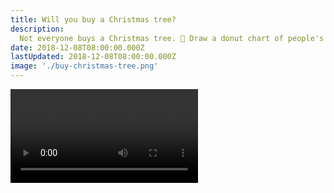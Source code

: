 ```yaml
---
title: Will you buy a Christmas tree?
description:
  Not everyone buys a Christmas tree. 🎄 Draw a donut chart of people's thoughts.
date: 2018-12-08T08:00:00.000Z
lastUpdated: 2018-12-08T08:00:00.000Z
image: './buy-christmas-tree.png'
---
```


<Video id="aaqfCnE0G6s" />

Not everyone buys a Christmas tree. 🎄 Draw a donut chart of people's thoughts.

<strong>Dataset: </strong>
<a href={`./statistic_id644150_christmas-tree_-purchase-plans-among-us-consumers-2017.xlsx`}>
                  Download dataset 🗳{' '}
                </a>

##My solution 👇

Codepen: `https://codesandbox.io/s/zlkrm04jjl`

##How it works ⚙️

This donut chart build was short and sweet. D3 has all the ingredients we need, Chroma's got the colors, d3-svg-legend has nice legend stuff. Oh and we used it as an excuse to update my [d3blackbox](https://d3blackbox.com) library so it actually exports the hooks version.

Thought it did, had it in the docs, published version didn't have it. 20 day old issue report on GitHub. Oops 😅

You can see data loading in the Codesandbox above. Here's the fun stuff

## React and D3 pie chart tutorial with React hooks

Pie charts and donut charts are the same. If there's a hole in the middle it's a donut, otherwise it's a pie. You should always make donuts because donuts are delicious and easier to read due to intricacies around area size perception.

Our code fits in a functional React component

```javascript
const TreeDonut = ({ data, x, y, r }) => {}
```

Takes `data`, `x,y` coordinates for positioning, and `r` for the total radius.

We begin with a bunch of D3 objects. Scales, pie generators, things like that.

```javascript
const pie = d3.pie().value(d => d.percentage)
const arc = d3
  .arc()
  .innerRadius(90)
  .outerRadius(r)
  .padAngle(0.01)
const color = chroma.brewer.set1
const colorScale = d3
  .scaleOrdinal()
  .domain(data.map(d => d.answer))
  .range(color)
```

Here's what they do:

1. The `d3.pie()` generator takes data and returns everything you need to create a pie chart. Start and end angles of each slice and a few extras.
2. The `d3.arc()` generator creates path definitions for pie slices. We define inner and outer radiuses and add some padding.
3. We take the `color` list from one of Chroma's pre-defined colors.
4. We'll use `colorScale` for the legend. Maps answers from our dataset to their colors

Next thing we need is some state for the overlay effect. It says which slice is currently selected.

```javascript
const [selected, setSelected] = useState(null)
```

Hooks make this way too easy. 😛 We'll use `setSelected` to set the value and store it in `selected`.

Then we render it all with a loop.

```javascript
return (
  <g transform={`translate(${x}, ${y})`}>
    {pie(data).map(d => (
      <path
        d={arc
          .outerRadius(selected === d.index ? r + 10 : r)
          .innerRadius(selected === d.index ? 85 : 90)(d)}
        fill={color[d.index]}
        onMouseOver={() => setSelected(d.index)}
        onMouseOut={() => setSelected(null)}
      />
    ))}
    <Legend x={r} y={r} colorScale={colorScale} />
  </g>
)
```

A grouping element positions our piechart from the center out.

Inside that group, we iterate over the output of our `pie()` generator and render a `<path>` for each entry. Its shape comes from the `arc` generator.

We update inner and outer radius on the fly depending on whether the current slice is highlighted. This creates the become-bigger-on-mouse-over effect. We drive it with mouse event callbacks and the `setSelected` method.

`setSelected` stores the current selected index in `selected`. This triggers a re-render. The selected slice shows as bigger.

Perfect 👌

## PS: The legend component with hooks is a piece of cake

`d3-svg-legend` does it all for us. We use `useD3` from my d3blackbox to make it work.

```javascript
const Legend = function({ x, y, colorScale }) {
  const ref = useD3(anchor => {
    d3.select(anchor).call(d3legend.legendColor().scale(colorScale))
  })

  return <g transform={`translate(${x}, ${y})`} ref={ref} />
}
```

Lets us render any D3 code into an anchor element and wrap it in a React component. Behind the scenes `useD3` is a combination of `useRef` and `useEffect`.

Enjoy ✌️
